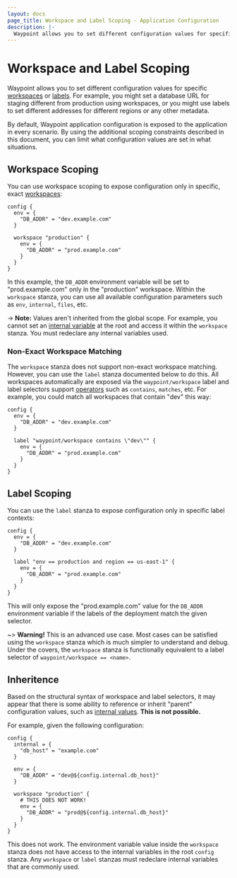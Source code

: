 ```yaml
---
layout: docs
page_title: Workspace and Label Scoping - Application Configuration
description: |-
  Waypoint allows you to set different configuration values for specific workspaces or labels. For example, you might set a database URL for staging different from production using workspaces, or you might use labels to set different addresses for different regions or any other metadata.
---
```


# Workspace and Label Scoping

Waypoint allows you to set different configuration values for specific
[workspaces](/docs/workspaces) or [labels](/docs/waypoint-hcl/variables/labels).
For example, you might set a database URL for staging different from production
using workspaces, or you might use labels to set different addresses for
different regions or any other metadata.

By default, Waypoint application configuration is exposed to the application
in every scenario. By using the additional scoping constraints described in
this document, you can limit what configuration values are set in what
situations.

## Workspace Scoping

You can use workspace scoping to expose configuration only in specific,
exact [workspaces](/docs/workspaces):

```hcl
config {
  env = {
    "DB_ADDR" = "dev.example.com"
  }

  workspace "production" {
    env = {
      "DB_ADDR" = "prod.example.com"
    }
  }
}
```

In this example, the `DB_ADDR` environment variable will be set to
"prod.example.com" only in the "production" workspace. Within the `workspace`
stanza, you can use all available configuration parameters such as `env`,
`internal`, `files`, etc.

-> **Note:** Values aren't inherited from the global scope. For example, you
cannot set an [internal variable](/docs/app-config/internal) at the root
and access it within the `workspace` stanza. You must redeclare any internal
variables used.

### Non-Exact Workspace Matching

The `workspace` stanza does not support non-exact workspace matching. However,
you can use the `label` stanza documented below to do this. All workspaces
automatically are exposed via the `waypoint/workspace` label and label
selectors support
[operators](https://www.consul.io/api-docs/features/filtering#matching-operators)
such as `contains`, `matches`, etc. For example, you could match all workspaces
that contain "dev" this way:

```hcl
config {
  env = {
    "DB_ADDR" = "dev.example.com"
  }

  label "waypoint/workspace contains \"dev\"" {
    env = {
      "DB_ADDR" = "prod.example.com"
    }
  }
}
```

## Label Scoping

You can use the `label` stanza to expose configuration only in specific
label contexts:

```hcl
config {
  env = {
    "DB_ADDR" = "dev.example.com"
  }

  label "env == production and region == us-east-1" {
    env = {
      "DB_ADDR" = "prod.example.com"
    }
  }
}
```

This will only expose the "prod.example.com" value for the `DB_ADDR`
environment variable if the labels of the deployment match the given
selector.

~> **Warning!** This is an advanced use case. Most cases can be satisfied
using the `workspace` stanza which is much simpler to understand and debug.
Under the covers, the `workspace` stanza is functionally equivalent to a
label selector of `waypoint/workspace == <name>`.

## Inheritence

Based on the structural syntax of workspace and label selectors, it
may appear that there is some ability to reference or inherit "parent"
configuration values, such as [internal values](/docs/app-config/internal).
**This is not possible.**

For example, given the following configuration:

```hcl
config {
  internal = {
    "db_host" = "example.com"
  }

  env = {
    "DB_ADDR" = "dev@${config.internal.db_host}"
  }

  workspace "production" {
    # THIS DOES NOT WORK!
    env = {
      "DB_ADDR" = "prod@${config.internal.db_host}"
    }
  }
}
```

This does not work. The environment variable value inside the `workspace`
stanza does not have access to the internal variables in the root `config`
stanza. Any `workspace` or `label` stanzas must redeclare internal variables
that are commonly used.
